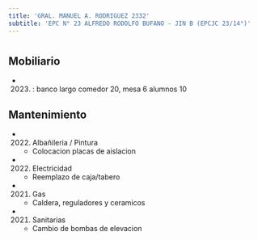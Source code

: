 ```yaml
---
title: 'GRAL. MANUEL A. RODRIGUEZ 2332'
subtitle: 'EPC N° 23 ALFREDO RODOLFO BUFANO - JIN B (EPCJC 23/14°)'
---
```


#


## Mobiliario

*  (2023) : banco largo comedor 20, mesa 6 alumnos 10 





## Mantenimiento

*  (2022) Albañileria / Pintura 
    + Colocacion placas de aislacion

*  (2022) Electricidad 
    + Reemplazo de caja/tabero

*  (2021) Gas 
    + Caldera, reguladores y ceramicos

*  (2021) Sanitarias 
    + Cambio de bombas de elevacion



